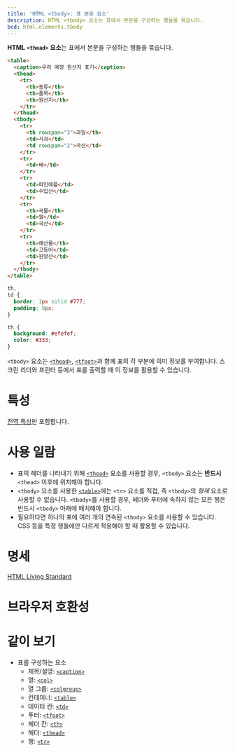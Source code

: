 ```yaml
---
title: 'HTML <tbody>: 표 본문 요소'
description: HTML <tbody> 요소는 표에서 본문을 구성하는 행들을 묶습니다.
bcd: html.elements.tbody
---
```


**HTML `<thead>` 요소**는 표에서 본문을 구성하는 행들을 묶습니다.

<HTMLDemo height={180}>

```html
<table>
  <caption>우리 매장 원산지 표기</caption>
  <thead>
    <tr>
      <th>종류</th>
      <th>품목</th>
      <th>원산지</th>
    </tr>
  </thead>
  <tbody>
    <tr>
      <th rowspan="3">과일</th>
      <td>사과</td>
      <td rowspan="2">국산</td>
    </tr>
    <tr>
      <td>배</td>
    </tr>
    <tr>
      <td>파인애플</td>
      <td>수입산</td>
    </tr>
    <tr>
      <th>곡물</th>
      <td>쌀</td>
      <td>국산</td>
    </tr>
    <tr>
      <th>해산물</th>
      <td>고등어</td>
      <td>원양산</td>
    </tr>
  </tbody>
</table>
```

```css
th,
td {
  border: 1px solid #777;
  padding: 8px;
}

th {
  background: #efefef;
  color: #333;
}
```

</HTMLDemo>

`<tbody>` 요소는 [`<thead>`](./thead), [`<tfoot>`](./tfoot)과 함께 표의 각 부분에 의미 정보를 부여합니다. 스크린 리더와 프린터 등에서 표를 출력할 때 이 정보를 활용할 수 있습니다.

# 특성

[전역 특성](/docs/Web/HTML/Global_attributes)만 포함합니다.

# 사용 일람

- 표의 헤더를 나타내기 위해 [`<thead>`](./thead) 요소를 사용할 경우, `<tbody>` 요소는 **반드시** `<thead>` 이후에 위치해야 합니다.
- `<tbody>` 요소를 사용한 [`<table>`](./table)에는 `<tr>` 요소를 직접, 즉 `<tbody>`의 *형제* 요소로 사용할 수 없습니다. `<tbody>`를 사용할 경우, 헤더와 푸터에 속하지 않는 모든 행은 반드시 `<tbody>` 아래에 배치해야 합니다.
- 필요하다면 하나의 표에 여러 개의 연속된 `<tbody>` 요소를 사용할 수 있습니다. CSS 등을 특정 행들에만 다르게 적용해야 할 때 활용할 수 있습니다.

# 명세

[HTML Living Standard](https://html.spec.whatwg.org/multipage/tables.html#the-tbody-element)

# 브라우저 호환성

<BrowserCompat data={props.bcd} />

# 같이 보기

- 표를 구성하는 요소
  - 제목/설명: [`<caption>`](./caption)
  - 열: [`<col>`](./col)
  - 열 그룹: [`<colgroup>`](./colgroup)
  - 컨테이너: [`<table>`](./table)
  - 데이터 칸: [`<td>`](./td)
  - 푸터: [`<tfoot>`](./tfoot)
  - 헤더 칸: [`<th>`](./th)
  - 헤더: [`<thead>`](./thead)
  - 행: [`<tr>`](./tr)
